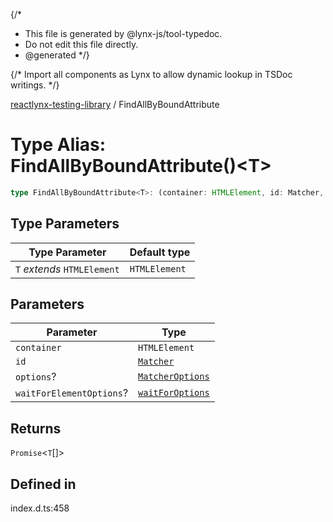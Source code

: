 {/*
* This file is generated by @lynx-js/tool-typedoc.
* Do not edit this file directly.
* @generated
*/}

{/* Import all components as Lynx to allow dynamic lookup in TSDoc writings. */}


[reactlynx-testing-library](/api/reactlynx-testing-library/index.mdx) / FindAllByBoundAttribute

# Type Alias: FindAllByBoundAttribute()\<T\>

```ts
type FindAllByBoundAttribute<T>: (container: HTMLElement, id: Matcher, options?: MatcherOptions, waitForElementOptions?: waitForOptions) => Promise<T[]>;
```

## Type Parameters

| Type Parameter | Default type |
| ------ | ------ |
| `T` *extends* `HTMLElement` | `HTMLElement` |

## Parameters

| Parameter | Type |
| ------ | ------ |
| `container` | `HTMLElement` |
| `id` | [`Matcher`](/api/reactlynx-testing-library/TypeAlias.Matcher.mdx) |
| `options`? | [`MatcherOptions`](/api/reactlynx-testing-library/Interface.MatcherOptions.mdx) |
| `waitForElementOptions`? | [`waitForOptions`](/api/reactlynx-testing-library/Interface.waitForOptions.mdx) |

## Returns

`Promise`\<`T`[]\>

## Defined in

index.d.ts:458
